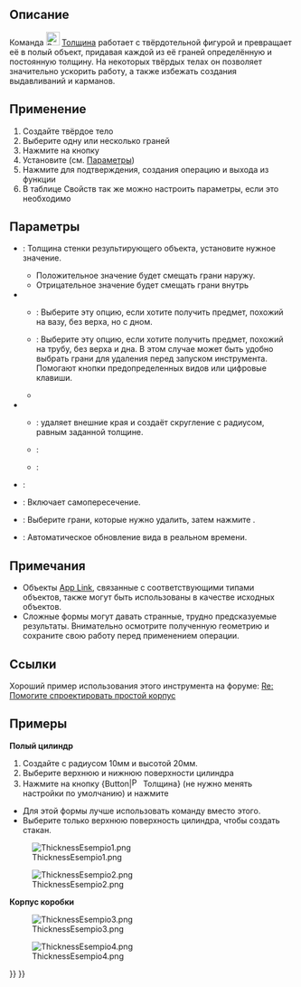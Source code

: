 <languages/>

{{Docnav/ru
|[[Part_Offset2D/ru|2D Cмещение]]
|[[Part_ProjectionOnSurface/ru|Проекция на поверхность]]
|[[Part_Workbench/ru|Деталь]]
|IconL=Part_Offset2D.svg
|IconR=Part_ProjectionOnSurface.svg
|IconC=Workbench_Part.svg
}}

{{GuiCommand/ru
|Name=Part_Thickness
|Name/ru=Толщина
|MenuLocation=Деталь → Толщина
|Workbenches=[[Part_Workbench/ru|Деталь]]
|SeeAlso=[[Part_Offset/ru|Смещение]]
}}

<span id="Description"></span>
== Описание ==

Команда [[Image:Part_Thickness.svg|24px]] [[Part_Thickness/ru|Толщина]] работает с твёрдотельной фигурой и превращает её в полый объект, придавая каждой из её граней определённую и постоянную толщину. На некоторых твёрдых телах он позволяет значительно ускорить работу, а также избежать создания выдавливаний и карманов.

<span id="Usage"></span>
== Применение == 

# Создайте твёрдое тело
# Выберите одну или несколько граней
# Нажмите на кнопку {{Button|[[Image:Part_Thickness.svg|16px]] '''Толщина'''}}
# Установите (см. [[#Параметры|Параметры]])
# Нажмите {{Button|OK}} для подтверждения, создания операцию и выхода из функции
# В таблице Свойств так же можно настроить параметры, если это необходимо

<span id="Options"></span>
== Параметры == 

* {{MenuCommand|Толщина}}: Толщина стенки результирующего объекта, установите нужное значение.
** Положительное значение будет смещать грани наружу.
** Отрицательное значение будет смещать грани внутрь
* {{MenuCommand|Режим}}
** {{MenuCommand|Skin - Туда-сюда}}: Выберите эту опцию, если хотите получить предмет, похожий на вазу, без верха, но с дном.
** {{MenuCommand|Pipe - Труба}}: Выберите эту опцию, если хотите получить предмет, похожий на трубу, без верха и дна. В этом случае может быть удобно выбрать грани для удаления перед запуском инструмента. Помогают кнопки предопределенных видов или цифровые клавиши.
** {{MenuCommand|Recto Verso}} 
* {{MenuCommand|Join Type - Тип соединения}}
** {{MenuCommand|Arc - Дуга}}: удаляет внешние края и создаёт скругление с радиусом, равным заданной толщине.
** {{MenuCommand|Tangent - Касательная}}:
** {{MenuCommand|Intersection - Пересечение}}:
* {{MenuCommand|Intersection - Пересечение}}:
* {{MenuCommand|Self-intersection - Самопересечение}}: Включает самопересечение.
* {{Button|Грани}}: Выберите грани, которые нужно удалить, затем нажмите {{Button|Готово}}.
* {{MenuCommand|Обновить}}: Автоматическое обновление вида в реальном времени.

<span id="Notes"></span>
== Примечания ==

* Объекты [[App_Link/ru|App Link]], связанные с соответствующими типами объектов, также могут быть использованы в качестве исходных объектов. {{Version/ru|0.20}}
* Сложные формы могут давать странные, трудно предсказуемые результаты. Внимательно осмотрите полученную геометрию и сохраните свою работу перед применением операции.

<span id="Links"></span>
== Ссылки == 

Хороший пример использования этого инструмента на форуме: [http://forum.freecadweb.org/viewtopic.php?f=3&t=3766&p=29741&hilit=enclosure#p29547 Re: Помогите спроектировать простой корпус]

<span id="Examples"></span>
== Примеры ==

'''Полый цилиндр'''
# Создайте {{Button|[[Image:Part_Cylinder.svg|16px]] [[Part_Cylinder/ru|Цилиндр]]}} с радиусом 10мм и высотой 20мм.
# Выберите верхнюю и нижнюю поверхности цилиндра
# Нажмите на кнопку {Button|[[Image:Part_Thickness.svg|16px]] Толщина} (не нужно менять настройки по умолчанию) и нажмите {{KEY|OK}}

* Для этой формы лучше использовать команду {{Button|[[Image:Part_Tube.svg|16px]] [[Part_Tube/ru|Труба]]}} вместо этого.
* Выберите только верхнюю поверхность цилиндра, чтобы создать стакан.

[[Image:ThicknessEsempio1.png]]

[[Image:ThicknessEsempio2.png]]

'''Корпус коробки'''

[[Image:ThicknessEsempio3.png]]

[[Image:ThicknessEsempio4.png]]


{{Docnav/ru
|[[Part_Offset2D/ru|2D Cмещение]]
|[[Part_ProjectionOnSurface/ru|Проекция на поверхность]]
|[[Part_Workbench/ru|Деталь]]
|IconL=Part_Offset2D.svg
|IconR=Part_ProjectionOnSurface.svg
|IconC=Workbench_Part.svg
}}

{{Part Tools navi{{#translation:}}}}
{{Userdocnavi{{#translation:}}}}